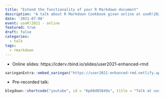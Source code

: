 ```yaml
---
title: "Extend the functionality of your R Markdown document"
description: "A talk about R Markdown Cookbook given online at useR!2021"
date: '2021-07-08'
event: useR!2021 - online
featured: true
draft: false
categories:
  - talk
tags:
  - rmarkdown
---
```


* Online slides: https://cderv.rbind.io/slides/user2021-enhanced-rmd

```r
xaringanExtra::embed_xaringan("https://user2021-enhanced-rmd.netlify.app/")
```

* Pre-recorded talk:

```r
blogdown::shortcode("youtube", id = "Kp68d85849o", title = "Talk at useR!2021 on how to extend R Markdown Document")
```


